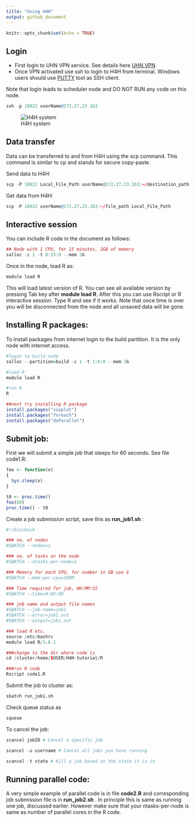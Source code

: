 ```yaml
---
title: "Using H4H"
output: github_document
---
```


```r
knitr::opts_chunk$set(echo = TRUE)
```

## Login
* First login to UHN VPN service. See details here [UHN VPN](www.uhnresearch.ca/news/working-remotely-vpn)
* Once VPN activated use ssh to login to H4H from terminal. Windows users should use [PUTTY](https://www.putty.org) tool as SSH client.

Note that login leads to scheduler node and DO NOT RUN any code on this node.

```r
ssh -p 10022 userName@172.27.23.163
```
![H4H system](../image/H4H_fig.png)

## Data transfer
Data can be transferred to and from H4H using the scp command. This command is similar to cp and stands for secure copy-paste. 

Send data to H4H:
```r
scp -P 10022 Local_File_Path userName@172.27.23.163:~/destination_path
```

Get data from H4H:
```r
scp -P 10022 userName@172.27.23.163:~/file_path Local_File_Path
```

## Interactive session

You can include R code in the document as follows:
```r
## Node with 1 CPU, for 15 minutes, 2GB of memory
salloc -c 1 -t 0:15:0 --mem 2G 
```

Once in the node, load R as:
```r
module load R 
```
This will load latest version of R. You can see all available version by pressing 
Tab key after **module load R**.
After this you can use Rscript or R interactive session. Type R and see if it works.
Note that once time is over you will be disconnected from the node and all unsaved data will be gone.


## Installing R packages:
To install packages from internet login to the build partition. 
It is the only node with internet access.

```r
#login to build node
salloc --partition=build -c 1 -t 1:0:0 --mem 2G 

#load R 
module load R

#run R
R

##next try installing R package 
install.packages("vioplot")
install.packages("foreach")
install.packages("doParallel")

```

## Submit job:
First we will submit a simple job that sleeps for 60 seconds. 
See file code1.R:
```r
foo <- function(x)
{
  Sys.sleep(x)
}

t0 <- proc.time()
foo(60)
proc.time() - t0
```

Create a job submission script, save this as **run_job1.sh** :

```r
#!/bin/bash

### no. of nodes
#SBATCH --nodes=1

### no. of tasks on the node 
#SBATCH --ntasks-per-node=1

### Memory for each CPU, for number in GB use G
#SBATCH --mem-per-cpu=100M

### Time required for job, HH:MM:SS
#SBATCH --time=0:02:00

### job name and output file names
#SBATCH --job-name=job1
#SBATCH --error=job1.out
#SBATCH --output=job1.out

### load R etc.
source /etc/bashrc
module load R/3.6.1

###change to the dir where code is
cd /cluster/home/$USER/H4H-tutorial/R

###run R code 
Rscript code1.R
```

Submit the job to cluster as: 
```r
sbatch run_job1.sh
```

Check queue status as 
```r
squeue
```

To cancel the job:
```r
scancel jobID # Cancel a specific job

scancel -u username # Cancel all jobs you have running

scancel -t state # Kill a job based on the state it is in
```


## Running parallel code:

A very simple example of parallel code is in file **code2.R** and corresponding
job submission file is in **run_job2.sh** . In principle this is same as running one job,
discussed earlier. However make sure that your ntasks-per-node is same as number 
of parallel cores in the R code.